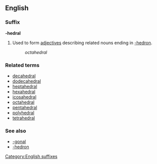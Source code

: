 ==English==
===Suffix===
'''-hedral'''

#Used to form [[adjective]]s describing related nouns ending in [[-hedron]].
#:''octahedral''

===Related terms===
*[[decahedral]]
*[[dodecahedral]]
*[[heptahedral]]
*[[hexahedral]]
*[[icosahedral]]
*[[octahedral]]
*[[pentahedral]]
*[[polyhedral]]
*[[tetrahedral]]

===See also===
*[[-gonal]]
*[[-hedron]]
[[Category:English suffixes]]